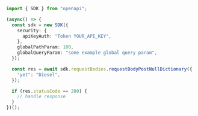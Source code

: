 ```typescript showLineNumbers copy filename="Request Body Post Null Dictionary usage example"
import { SDK } from "openapi";

(async() => {
  const sdk = new SDK({
    security: {
      apiKeyAuth: "Token YOUR_API_KEY",
    },
    globalPathParam: 100,
    globalQueryParam: "some example global query param",
  });

  const res = await sdk.requestBodies.requestBodyPostNullDictionary({
    "yet": "Diesel",
  });

  if (res.statusCode == 200) {
    // handle response
  }
})();
```
